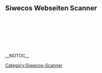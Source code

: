 == Siwecos Webseiten Scanner ==

{{:TLS_Scanner/DE}}
<br>

{{:DOMXSS_Scanner/DE}}
<br>

{{:Header_Scanner/DE}}
<br>

{{:Info_Leak_Scanner/DE}}
<br>

{{:Initiative-S_Scanner/DE}}

<br>
[[Category:Siwecos-Scanner]]


__NOTOC__
